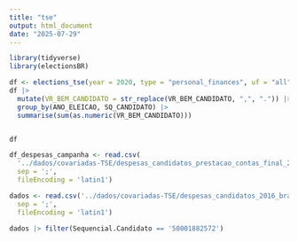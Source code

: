 ```yaml
---
title: "tse"
output: html_document
date: "2025-07-29"
---
```

```r
library(tidyverse)
library(electionsBR)
```


```r
df <- elections_tse(year = 2020, type = "personal_finances", uf = "all")
df |> 
  mutate(VR_BEM_CANDIDATO = str_replace(VR_BEM_CANDIDATO, ",", ".")) |> 
  group_by(ANO_ELEICAO, SQ_CANDIDATO) |> 
  summarise(sum(as.numeric(VR_BEM_CANDIDATO)))


df
```


```r
df_despesas_campanha <- read.csv(
  '../dados/covariadas-TSE/despesas_candidatos_prestacao_contas_final_2016_brasil.txt',
  sep = ';',
  fileEncoding = 'latin1')
```

```r

dados <- read.csv('../dados/covariadas-TSE/despesas_candidatos_2016_brasil.txt',
  sep = ';',
  fileEncoding = 'latin1')

```

```r
dados |> filter(Sequencial.Candidato == '50001882572')


```













